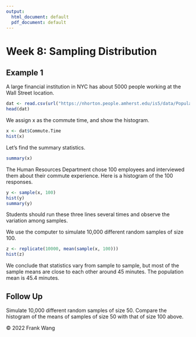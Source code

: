 ```yaml
---
output:
  html_document: default
  pdf_document: default
---
```

# Week 8: Sampling Distribution

## Example 1

A large financial institution in NYC has about 5000 people working
at the Wall Street location.  

```r
dat <- read.csv(url("https://nhorton.people.amherst.edu/is5/data/Population_Commute_Times.csv"))
head(dat)
```

We assign x as the commute time, and show the histogram.

```r
x <- dat$Commute.Time
hist(x)
```

Let's find the summary statistics.

```r
summary(x)
```

The Human Resources Department chose 100 employees and interviewed them
about their commute experience.  Here is a histogram of the 100
responses.

```r
y <- sample(x, 100)
hist(y)
summary(y)
```

Students should run these three lines several times and observe the variation
among samples.

We use the computer to simulate 10,000 different random samples of size 100.

```r
z <- replicate(10000, mean(sample(x, 100)))
hist(z)
```

We conclude that statistics vary from sample to sample, but most of
the sample means are close to each other around 45 minutes.  The population
mean is 45.4 minutes.  

## Follow Up

Simulate 10,000 different random samples of size 50.  Compare the histogram
of the means of samples of size 50 with that of size 100 above.  

&copy; 2022 Frank Wang 

